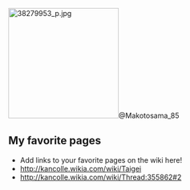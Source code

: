 [[File:38279953 p.jpg|thumb|220px|right]]@Makotosama_85

==My favorite pages==

* Add links to your favorite pages on the wiki here!
* http://kancolle.wikia.com/wiki/Taigei
* http://kancolle.wikia.com/wiki/Thread:355862#2